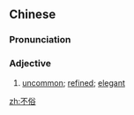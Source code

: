 ==Chinese==
{{zh-forms}}

===Pronunciation===
{{zh-pron
|m=不sú
|c=bat1 zuk6
|cat=a
}}

===Adjective===
{{zh-adj}}

# {{lb|zh|literary}} [[uncommon]]; [[refined]]; [[elegant]]

[[zh:不俗]]